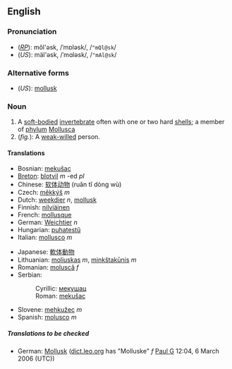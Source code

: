 ==English==
===Pronunciation===
*(''[[RP]]''): mŏl'əsk, /ˈmɒləsk/, /<tt>"mQl@sk</tt>/
*(''US''): mäl'əsk, /ˈmɑləsk/, /<tt>"mAl@sk</tt>/
===Alternative forms===
*(''US''): [[mollusk]] 

===Noun===
{{wikipedia}}
{{en-noun-reg}}

#A [[soft-bodied]] [[invertebrate]] often with one or two hard [[shell]]s; a member of [[phylum]] [[Mollusca]]
#(''fig.''): A [[weak-willed]] person.

====Translations====
{{top}}
*Bosnian: [[mekušac#Bosnian|mekušac]] {{m}}
*[[Breton]]: [[blotvil]] ''m'' -ed ''pl''
*Chinese: [[软体动物]] (ruǎn tǐ dòng wù)
*Czech: [[měkkýš]] ''m''
*Dutch: [[weekdier]] ''n'', [[mollusk]]  
*Finnish: [[nilviäinen]]
*French: [[mollusque]]
*German: [[Weichtier]] ''n''
*Hungarian: [[puhatestű]]
*Italian: [[mollusco]] ''m''
{{mid}}
*Japanese: [[軟体動物]]
*Lithuanian: [[moliuskas]] ''m'', [[minkštakūnis]] ''m''
*Romanian: [[moluscă]] ''f''
*Serbian:
*:Cyrillic: [[мекушац#Serbian|мекушац]] {{m}}
*:Roman: [[mekušac#Serbian|mekušac]] {{m}}
*Slovene: [[mehkužec]] ''m''
*Spanish: [[molusco]] ''m''
{{bottom}}

=====Translations to be checked=====
<!--Remove this section once all of the translations below have been moved into the tables above.-->
{{checktrans}}
*German: [[Mollusk]] ([http://dict.leo.org/?lp=ende&lang=de&searchLoc=0&cmpType=relaxed&relink=on&sectHdr=on&spellToler=on&search=Mollusk dict.leo.org] has "Molluske" ''f'' [[User:Paul G|Paul G]] 12:04, 6 March 2006 (UTC))